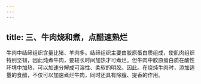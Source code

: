 ```yaml
---
---
---
```

title: 三、牛肉烧和煮，点醋速熟烂
---




牛肉中结缔组织含量比猪、羊肉多。结缔组织主要由胶原蛋白质组成，使肌肉组织特别坚韧，因此炖煮牛肉，要较长时间加热才可煮烂。但牛肉中胶原蛋白质在酸性环境中加热，可以加速分解成可溶性、柔软的明胶。因此。在烧炖牛肉时，添加适量的食醋，不仅可以加速煮烂牛肉，同时还具有除膻、提香的作用。